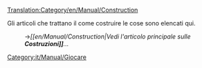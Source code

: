 [[Translation:Category/en/Manual/Construction]]


Gli articoli che trattano il come costruire le cose sono elencati qui.
:→''[[en/Manual/Construction|Vedi l'articolo principale sulle '''Costruzioni]]'''...''

[[Category:it/Manual/Giocare]]